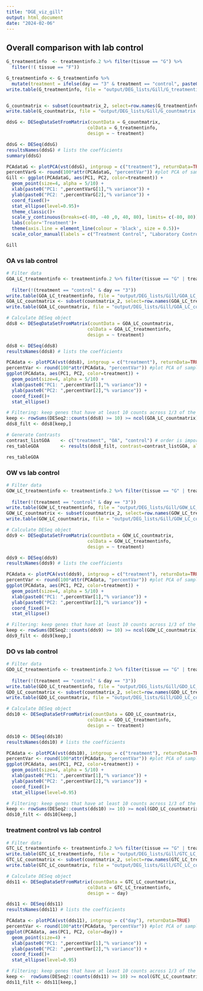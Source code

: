 ```yaml
---
title: "DGE_viz_gill"
output: html_document
date: "2024-02-06"
---
```


## Overall comparison with lab control
```r
G_treatmentinfo  <- treatmentinfo.2 %>% filter(tissue == "G") %>%
  filter(!( tissue == "F"))

G_treatmentinfo <- G_treatmentinfo %>%
  mutate(treatment = ifelse(day == "3" & treatment == "control", paste0(treatment, "_3"), treatment))
write.table(G_treatmentinfo, file = "output/DEG_lists/Gill/G_treatmentinfo.csv", row.names = FALSE)


G_countmatrix <- subset(countmatrix_2, select=row.names(G_treatmentinfo))
write.table(G_countmatrix, file = "output/DEG_lists/Gill/G_countmatrix.csv", row.names = FALSE)

ddsG <- DESeqDataSetFromMatrix(countData = G_countmatrix,
                              colData = G_treatmentinfo,
                              design = ~ treatment)

ddsG <- DESeq(ddsG)
resultsNames(ddsG) # lists the coefficients
summary(ddsG)

PCAdataG <- plotPCA(vst(ddsG), intgroup = c("treatment"), returnData=TRUE)
percentVarG <- round(100*attr(PCAdataG, "percentVar")) #plot PCA of samples with all data
Gill <- ggplot(PCAdataG, aes(PC1, PC2, color=treatment)) + 
  geom_point(size=4, alpha = 5/10) +
  xlab(paste0("PC1: ",percentVarG[1],"% variance")) +
  ylab(paste0("PC2: ",percentVarG[2],"% variance")) + 
  coord_fixed()+
  stat_ellipse(level=0.95)+
  theme_classic()+
  scale_y_continuous(breaks=c(-80, -40 ,0, 40, 80), limits= c(-80, 80))+
  labs(color='Treatment')+ 
  theme(axis.line = element_line(colour = 'black', size = 0.5))+
  scale_color_manual(labels = c("Treatment Control", "Laboratory Control", "Hypoxia", "Ocean Acidification", "Ocean Warming"), values = c("blue", "lightblue", "purple","green", "red"))

Gill
```

### OA vs lab control
```r

# Filter data
GOA_LC_treatmentinfo <- treatmentinfo.2 %>% filter(tissue == "G" | treatment == "control" | treatment == "OA") %>% filter(!(tissue == "F" | treatment == "OW" | treatment == "DO"))
                                                                                     GOA_LC_treatmentinfo <- GOA_LC_treatmentinfo %>%
  filter(!(treatment == "control" & day == "3")) 
write.table(GOA_LC_treatmentinfo, file = "output/DEG_lists/Gill/GOA_LC_treatmentinfo.csv", row.names = FALSE)                                                                                                      
GOA_LC_countmatrix <- subset(countmatrix_2, select=row.names(GOA_LC_treatmentinfo))
write.table(GOA_LC_countmatrix, file = "output/DEG_lists/Gill/GOA_LC_countmatrix.csv", row.names = FALSE)         

# Calculate DESeq object
dds8 <- DESeqDataSetFromMatrix(countData = GOA_LC_countmatrix,
                              colData = GOA_LC_treatmentinfo,
                              design = ~ treatment)

dds8 <- DESeq(dds8)
resultsNames(dds8) # lists the coefficients

PCAdata <- plotPCA(vst(dds8), intgroup = c("treatment"), returnData=TRUE)
percentVar <- round(100*attr(PCAdata, "percentVar")) #plot PCA of samples with all data
ggplot(PCAdata, aes(PC1, PC2, color=treatment)) + 
  geom_point(size=4, alpha = 5/10) +
  xlab(paste0("PC1: ",percentVar[1],"% variance")) +
  ylab(paste0("PC2: ",percentVar[2],"% variance")) + 
  coord_fixed()+
  stat_ellipse()

# Filtering: keep genes that have at least 10 counts across 1/3 of the samples - https://support.bioconductor.org/p/110307/
keep <- rowSums(DESeq2::counts(dds8) >= 10) >= ncol(GOA_LC_countmatrix)/3
dds8_filt <- dds8[keep,]

# Generate Contrasts
contrast_listGOA    <- c("treatment", "OA", "control") # order is important: factor, treatment group, control
res_tableGOA        <- results(dds8_filt, contrast=contrast_listGOA, alpha = 0.05)

res_tableGOA

```

### OW vs lab control
```r

# Filter data
GOW_LC_treatmentinfo <- treatmentinfo.2 %>% filter(tissue == "G" | treatment == "control" | treatment == "OW") %>% filter(!(tissue == "F" | treatment == "OA" | treatment == "DO"))
                                                                                                    GOW_LC_treatmentinfo <- GOW_LC_treatmentinfo %>%
  filter(!(treatment == "control" & day == "3")) 
write.table(GOW_LC_treatmentinfo, file = "output/DEG_lists/Gill/GOW_LC_treatmentinfo.csv", row.names = FALSE)                                                                                                              
GOW_LC_countmatrix <- subset(countmatrix_2, select=row.names(GOW_LC_treatmentinfo))
write.table(GOW_LC_countmatrix, file = "output/DEG_lists/Gill/GOW_LC_countmatrix.csv", row.names = FALSE)           

# Calculate DESeq object
dds9 <- DESeqDataSetFromMatrix(countData = GOW_LC_countmatrix,
                              colData = GOW_LC_treatmentinfo,
                              design = ~ treatment)

dds9 <- DESeq(dds9)
resultsNames(dds9) # lists the coefficients

PCAdata <- plotPCA(vst(dds9), intgroup = c("treatment"), returnData=TRUE)
percentVar <- round(100*attr(PCAdata, "percentVar")) #plot PCA of samples with all data
ggplot(PCAdata, aes(PC1, PC2, color=treatment)) + 
  geom_point(size=4, alpha = 5/10) +
  xlab(paste0("PC1: ",percentVar[1],"% variance")) +
  ylab(paste0("PC2: ",percentVar[2],"% variance")) + 
  coord_fixed()+
  stat_ellipse()

# Filtering: keep genes that have at least 10 counts across 1/3 of the samples - https://support.bioconductor.org/p/110307/
keep <- rowSums(DESeq2::counts(dds9) >= 10) >= ncol(GOW_LC_countmatrix)/3
dds9_filt <- dds9[keep,]

```
### DO vs lab control
```r

# Filter data
GDO_LC_treatmentinfo <- treatmentinfo.2 %>% filter(tissue == "G" | treatment == "control" | treatment == "DO") %>% filter(!(tissue == "F" | treatment == "OA" | treatment == "OW"))
                                                                                                    GDO_LC_treatmentinfo <- GDO_LC_treatmentinfo %>%
  filter(!(treatment == "control" & day == "3")) 
write.table(GDO_LC_treatmentinfo, file = "output/DEG_lists/Gill/GDO_LC_treatmentinfo.csv", row.names = FALSE)                                                                                                         
GDO_LC_countmatrix <- subset(countmatrix_2, select=row.names(GDO_LC_treatmentinfo))
write.table(GDO_LC_countmatrix, file = "output/DEG_lists/Gill/GDO_LC_countmatrix.csv", row.names = FALSE)         

# Calculate DESeq object
dds10 <- DESeqDataSetFromMatrix(countData = GDO_LC_countmatrix,
                              colData = GDO_LC_treatmentinfo,
                              design = ~ treatment)

dds10 <- DESeq(dds10)
resultsNames(dds10) # lists the coefficients

PCAdata <- plotPCA(vst(dds10), intgroup = c("treatment"), returnData=TRUE)
percentVar <- round(100*attr(PCAdata, "percentVar")) #plot PCA of samples with all data
ggplot(PCAdata, aes(PC1, PC2, color=treatment)) + 
  geom_point(size=4, alpha = 5/10) +
  xlab(paste0("PC1: ",percentVar[1],"% variance")) +
  ylab(paste0("PC2: ",percentVar[2],"% variance")) + 
  coord_fixed()+
  stat_ellipse(level=0.95)

# Filtering: keep genes that have at least 10 counts across 1/3 of the samples - https://support.bioconductor.org/p/110307/
keep <- rowSums(DESeq2::counts(dds10) >= 10) >= ncol(GDO_LC_countmatrix)/3
dds10_filt <- dds10[keep,]

```

### treatment control vs lab control
```r

# Filter data
GTC_LC_treatmentinfo <- treatmentinfo.2 %>% filter(tissue == "G" | treatment == "control") %>% filter(!(tissue == "F" | treatment == "OA" | treatment == "OW" | treatment == "DO"))
write.table(GTC_LC_treatmentinfo, file = "output/DEG_lists/Gill/GTC_LC_treatmentinfo.csv", row.names = FALSE)                                                                                                    
GTC_LC_countmatrix <- subset(countmatrix_2, select=row.names(GTC_LC_treatmentinfo))
write.table(GTC_LC_countmatrix, file = "output/DEG_lists/Gill/GTC_LC_countmatrix.csv", row.names = FALSE)   

# Calculate DESeq object
dds11 <- DESeqDataSetFromMatrix(countData = GTC_LC_countmatrix,
                              colData = GTC_LC_treatmentinfo,
                              design = ~ day)

dds11 <- DESeq(dds11)
resultsNames(dds11) # lists the coefficients

PCAdata <- plotPCA(vst(dds11), intgroup = c("day"), returnData=TRUE)
percentVar <- round(100*attr(PCAdata, "percentVar")) #plot PCA of samples with all data
ggplot(PCAdata, aes(PC1, PC2, color=day)) + 
  geom_point(size=4) +
  xlab(paste0("PC1: ",percentVar[1],"% variance")) +
  ylab(paste0("PC2: ",percentVar[2],"% variance")) + 
  coord_fixed()+
  stat_ellipse(level=0.95)

# Filtering: keep genes that have at least 10 counts across 1/3 of the samples - https://support.bioconductor.org/p/110307/
keep <-  rowSums(DESeq2::counts(dds11) >= 10) >= ncol(GTC_LC_countmatrix)/3
dds11_filt <- dds11[keep,]

```